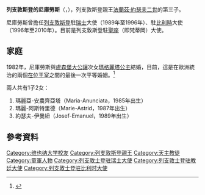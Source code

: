 {{Infobox royalty
| name       = 列支敦斯登的尼庫勞斯
| title = {{LIE}}尼庫勞斯親王殿下<br>''HSH'' Prince Nikolaus of Liechtenstein
| image      = Prince Nikolaus.jpg
| birth_name = {{Birth date and age|1947|10|24|df=y}}<br>{{flag|Switzerland}}[[蘇黎世|蘇黎世]]
| religion   = [[羅馬天主教|羅馬天主教]]
| spouse      = {{marriage|[[瑪格麗塔公主_(盧森堡)|盧森堡的瑪格麗塔公主]]|1982}}
| father   = [[法蘭茲·約瑟夫二世|法蘭茲·約瑟夫二世]]
| mother = [[維爾澤克的喬治亞娜|維爾澤克的喬治亞娜]]
| royal house      = [[列支敦斯登王朝|列支敦斯登王朝]]
}}
'''列支敦斯登的尼庫勞斯'''（{{lang-de|Nikolaus von und zu Liechtenstein}}，{{bd|1947年|10月24日}}），列支敦斯登親王[[法蘭茲·約瑟夫二世|法蘭茲·約瑟夫二世]]的第三子。

尼庫勞斯曾擔任[[列支敦斯登|列支敦斯登]]駐[[瑞士|瑞士]]大使（1989年至1996年）、駐[[比利時|比利時]]大使（1996年至2010年）。目前是列支敦斯登駐[[聖座|聖座]]（即梵蒂岡）大使。
== 家庭 ==
1982年，尼庫勞斯與[[讓_(盧森堡大公)|盧森堡大公讓]]次女[[瑪格麗塔公主_(盧森堡)|瑪格麗塔公主]]結婚，目前，這是在歐洲統治的兩個[[王室|在位王室]]之間的最後一次平等婚姻。<ref>{{cite web|url=https://today.rtl.lu/life/royals/a/1307255.html|title=Grand Ducal siblings: Princess Marie-Astrid, Prince Jean, Princess Margaretha and Prince Guillaume|website=RTL|date=2019-02-15|accessdate=2021-05-22|archive-date=2021-05-22|archive-url=https://web.archive.org/web/20210522073114/https://today.rtl.lu/life/royals/a/1307255.html}}</ref>

兩人共有1子2女：
# 瑪麗亞-安農齊亞塔（Maria-Anunciata，1985年出生）
# 瑪麗-阿斯特里德（Marie-Astrid，1987年出生）
# 約瑟夫-伊曼紐（Josef-Emanuel，1989年出生）

== 參考資料 ==
{{Reflist}}

{{DEFAULTSORT:Nikolaus}}
[[Category:维也纳大学校友|Category:维也纳大学校友]]
[[Category:列支敦斯登親王|Category:列支敦斯登親王]]
[[Category:天主教徒|Category:天主教徒]]
[[Category:童軍人物|Category:童軍人物]]
[[Category:列支敦士登驻瑞士大使|Category:列支敦士登驻瑞士大使]]
[[Category:列支敦士登驻教廷大使|Category:列支敦士登驻教廷大使]]
[[Category:列支敦士登驻比利时大使|Category:列支敦士登驻比利时大使]]